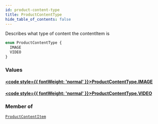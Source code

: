 ```yaml
---
id: product-content-type
title: ProductContentType
hide_table_of_contents: false
---
```








Describes what type of content the contentItem is

```graphql
enum ProductContentType {
  IMAGE
  VIDEO
}
```


### Values

#### [<code style={{ fontWeight: 'normal' }}>ProductContentType.<b>IMAGE</b></code>](#) 
> 
> 

#### [<code style={{ fontWeight: 'normal' }}>ProductContentType.<b>VIDEO</b></code>](#) 
> 
> 



### Member of

[`ProductContentItem`](/demand/api/graphql-admin/reference/objects/product-content-item)  <Badge class="secondary" text="object"/>



